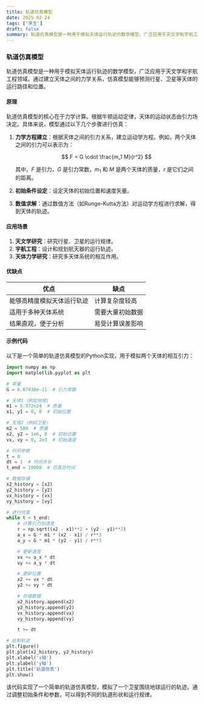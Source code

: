 ```yaml
---
title: 轨道仿真模型
date: 2025-02-24
tags: ['孪生']
draft: false
summary: 轨道仿真模型是一种用于模拟天体运行轨迹的数学模型，广泛应用于天文学和宇航工程领域。
---
```


### 轨道仿真模型

轨道仿真模型是一种用于模拟天体运行轨迹的数学模型，广泛应用于天文学和宇航工程领域。通过建立天体之间的力学关系，仿真模型能够预测行星、卫星等天体的运行路径和位置。

#### 原理

轨道仿真模型的核心在于力学计算。根据牛顿运动定律，天体的运动状态由引力场决定。具体来说，模型通过以下几个步骤进行仿真：

1. **力学方程建立**：根据天体之间的引力关系，建立运动学方程。例如，两个天体之间的引力可以表示为：

   $$
   F = G \cdot \frac{m_1 M}{r^2}
   $$

   其中，$F$ 是引力，$G$ 是引力常数，$m_1$ 和 $M$ 是两个天体的质量，$r$ 是它们之间的距离。

2. **初始条件设定**：设定天体的初始位置和速度矢量。

3. **数值求解**：通过数值方法（如Runge-Kutta方法）对运动学方程进行求解，得到天体的轨迹。

#### 应用场景

1. **天文学研究**：研究行星、卫星的运行规律。
2. **宇航工程**：设计和规划航天器的运行轨迹。
3. **天体力学研究**：研究多天体系统的相互作用。

#### 优缺点

| 优点                       | 缺点             |
| -------------------------- | ---------------- |
| 能够高精度模拟天体运行轨迹 | 计算复杂度较高   |
| 适用于多种天体系统         | 需要大量初始数据 |
| 结果直观，便于分析         | 易受计算误差影响 |

#### 示例代码

以下是一个简单的轨道仿真模型的Python实现，用于模拟两个天体的相互引力：

```python
import numpy as np
import matplotlib.pyplot as plt

# 常量
G = 6.67430e-11  # 引力常数

# 天体1（例如地球)
m1 = 5.972e24  # 质量
x1, y1 = 0, 0  # 初始位置

# 天体2（例如卫星）
m2 = 500  # 质量
x2, y2 = 1e6, 0  # 初始位置
vx, vy = 0, 2e3  # 初始速度

# 时间参数
t = 0
dt = 1  # 时间步长
t_end = 10000  # 仿真总时间

# 数据存储
x2_history = [x2)
y2_history = [y2)
vx_history = [vx]
vy_history = [vy]

# 进行仿真
while t < t_end:
    # 计算引力加速度
    r = np.sqrt((x2 - x1)**2 + (y2 - y1)**2)
    a_x = G * m1 * (x2 - x1) / r**3
    a_y = G * m1 * (y2 - y1) / r**3

    # 更新速度
    vx += a_x * dt
    vy += a_y * dt

    # 更新位置
    x2 += vx * dt
    y2 += vy * dt

    # 存储数据
    x2_history.append(x2)
    y2_history.append(y2)
    vx_history.append(vx)
    vy_history.append(vy)

    t += dt

# 绘制轨迹
plt.figure()
plt.plot(x2_history, y2_history)
plt.xlabel('x轴')
plt.ylabel('y轴')
plt.title('轨道仿真')
plt.show()
```

该代码实现了一个简单的轨道仿真模型，模拟了一个卫星围绕地球运行的轨迹。通过调整初始条件和参数，可以得到不同的轨道形状和运行规律。
